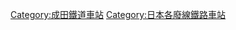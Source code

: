 {{DEFAULTSORT:Yachimata}}

[[Category:成田鐵道車站|Category:成田鐵道車站]]
[[Category:日本各廢線鐵路車站|Category:日本各廢線鐵路車站]]